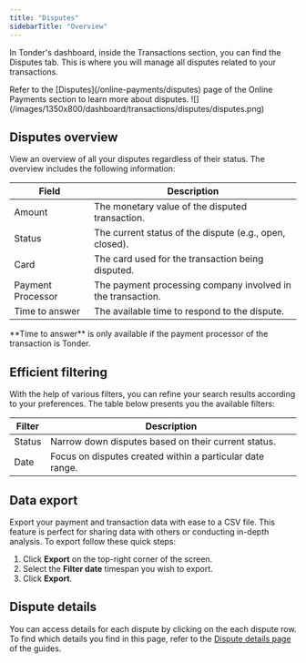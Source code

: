 ```yaml
---
title: "Disputes"
sidebarTitle: "Overview"
---
```


In Tonder's dashboard, inside the Transactions section, you can find  the Disputes tab.  This is where you will manage all disputes related to your transactions.

<Tip>
  Refer to the [Disputes](/online-payments/disputes) page of the Online Payments section to learn more about disputes.
</Tip>

<Frame>![](/images/1350x800/dashboard/transactions/disputes/disputes.png)</Frame>

## Disputes overview

View an overview of all your disputes regardless of their status. The overview includes the following information:

| Field              | Description                                              |
|--------------------|----------------------------------------------------------|
| Amount             | The monetary value of the disputed transaction.          |
| Status             | The current status of the dispute (e.g., open, closed).  |
| Card               | The card used for the transaction being disputed.         |
| Payment Processor  | The payment processing company involved in the transaction. |
| Time to answer     | The available time to respond to the dispute.            |

<Tip>
  **Time to answer** is only available if the payment processor of the transaction is Tonder.
</Tip>

## Efficient filtering

With the help of various filters, you can refine your search results according to your preferences. The table below presents you the available filters:

| Filter            | Description                                                    |
|-------------------|----------------------------------------------------------------|
| Status            | Narrow down disputes based on their current status.         |
| Date              | Focus on disputes created within a particular date range.   |

## Data export

Export your payment and transaction data with ease to a CSV file. This feature is perfect for sharing data with others or conducting in-depth analysis. To export follow these quick steps:

1. Click **Export** on the top-right corner of the screen.
2. Select the **Filter date** timespan you wish to export.
3. Click **Export**.

## Dispute details

You can access details for each dispute by clicking on the each dispute row. To find which details you find in this page, refer to the [Dispute details page](./dispute-details) of the guides.